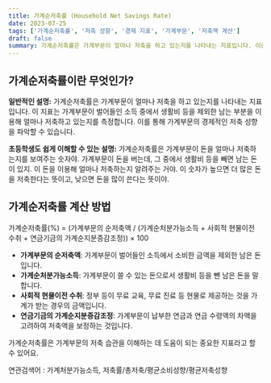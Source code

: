 ```yaml
---
title: 가계순저축률 (Household Net Savings Rate)
date: 2023-07-25
tags: ['가계순저축률', '저축 성향', '경제 지표', '가계부문', '저축액 계산']
draft: false
summary: 가계순저축률은 가계부문이 얼마나 저축을 하고 있는지를 나타내는 지표입니다. 이를 통해 가계부문의 경제적인 저축 성향을 파악할 수 있습니다. 이 글에서는 가계순저축률에 대한 일반적인 설명과 초등학생도 쉽게 이해할 수 있는 설명, 그리고 가계순저축률 계산 방법을 제공합니다.
---
```


## 가계순저축률이란 무엇인가?

**일반적인 설명:**
가계순저축률은 가계부문이 얼마나 저축을 하고 있는지를 나타내는 지표입니다. 이 지표는 가계부문이 벌어들인 소득 중에서 생활비 등을 제외한 남는 부분을 이용해 얼마나 저축하고 있는지를 측정합니다. 이를 통해 가계부문의 경제적인 저축 성향을 파악할 수 있습니다.

**초등학생도 쉽게 이해할 수 있는 설명:**
가계순저축률은 가계부문이 돈을 얼마나 저축하는지를 보여주는 숫자야. 가계부문이 돈을 버는데, 그 중에서 생활비 등을 빼면 남는 돈이 있지. 이 돈을 이용해 얼마나 저축하는지 알려주는 거야. 이 숫자가 높으면 더 많은 돈을 저축한다는 뜻이고, 낮으면 돈을 많이 쓴다는 뜻이야.

## 가계순저축률 계산 방법

가계순저축률(%) = (가계부문의 순저축액 / (가계순처분가능소득 + 사회적 현물이전 수취 + 연금기금의 가계순지분증감조정)) × 100

- **가계부문의 순저축액**: 가계부문이 벌어들인 소득에서 소비한 금액을 제외한 남은 돈입니다.
- **가계순처분가능소득**: 가계부문이 쓸 수 있는 돈으로서 생활비 등을 뺀 남은 돈을 말합니다.
- **사회적 현물이전 수취**: 정부 등이 무료 교육, 무료 진료 등 현물로 제공하는 것을 가계가 받는 경우의 금액입니다.
- **연금기금의 가계순지분증감조정**: 가계부문이 납부한 연금과 연금 수령액의 차액을 고려하여 저축액을 보정하는 것입니다.

가계순저축률은 가계부문의 저축 습관을 이해하는 데 도움이 되는 중요한 지표라고 할 수 있어요.

연관검색어 : 가계처분가능소득, 저축률/총저축/평균소비성향/평균저축성향
